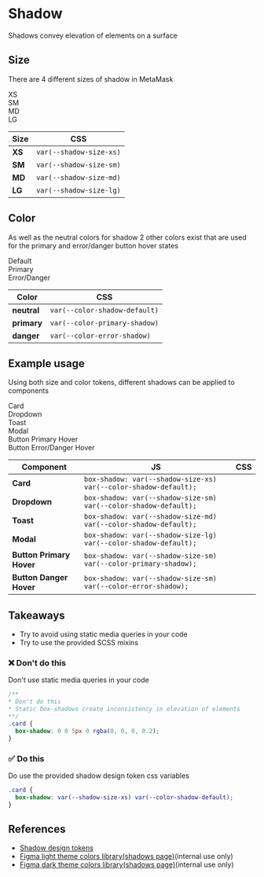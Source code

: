 
<Meta title="Foundations / Shadow" />

# Shadow

Shadows convey elevation of elements on a surface

## Size

There are 4 different sizes of shadow in MetaMask

<div
  style={{
    display: 'grid',
    gap: '32px',
    gridTemplateColumns: 'repeat(auto-fill, 200px)',
    marginTop: 16,
    marginBottom: 16,
  }}
>
  <div
    style={{
      height: 100,
      backgroundColor: 'var(--color-background-default)',
      boxShadow: 'var(--shadow-size-xs) var(--color-shadow-default',
      borderRadius: '0px',
      display: 'grid',
      alignContent: 'center',
      justifyContent: 'center',
      spanAlign: 'center',
    }}
  >
    XS
  </div>
  <div
    style={{
      height: 100,
      backgroundColor: 'var(--color-background-default)',
      boxShadow: 'var(--shadow-size-sm) var(--color-shadow-default',
      borderRadius: '0px',
      display: 'grid',
      alignContent: 'center',
      justifyContent: 'center',
      spanAlign: 'center',
    }}
  >
    SM
  </div>
  <div
    style={{
      height: 100,
      backgroundColor: 'var(--color-background-default)',
      boxShadow: 'var(--shadow-size-md) var(--color-shadow-default',
      borderRadius: '0px',
      display: 'grid',
      alignContent: 'center',
      justifyContent: 'center',
      spanAlign: 'center',
    }}
  >
    MD
  </div>
  <div
    style={{
      height: 100,
      backgroundColor: 'var(--color-background-default)',
      boxShadow: 'var(--shadow-size-lg) var(--color-shadow-default',
      borderRadius: '0px',
      display: 'grid',
      alignContent: 'center',
      justifyContent: 'center',
      spanAlign: 'center',
    }}
  >
    LG
  </div>
</div>

| Size   | CSS                     |
| ------ | ----------------------- |
| **XS** | `var(--shadow-size-xs)` |
| **SM** | `var(--shadow-size-sm)` |
| **MD** | `var(--shadow-size-md)` |
| **LG** | `var(--shadow-size-lg)` |

## Color

As well as the neutral colors for shadow 2 other colors exist that are used for the primary and error/danger button hover states

<div
  style={{
    display: 'grid',
    gap: '32px',
    gridTemplateColumns: 'repeat(auto-fill, 200px)',
    marginTop: 16,
    marginBottom: 16,
  }}
>
  <div
    style={{
      height: 100,
      backgroundColor: 'var(--color-background-default)',
      boxShadow: 'var(--shadow-size-lg) var(--color-shadow-default',
      borderRadius: '0px',
      display: 'grid',
      alignContent: 'center',
      justifyContent: 'center',
      spanAlign: 'center',
    }}
    color="default"
  >
    <span>Default</span>
  </div>
  <div
    style={{
      height: 100,
      backgroundColor: 'var(--color-primary-default)',
      boxShadow: 'var(--shadow-size-lg) var(--color-primary-shadow',
      borderRadius: '0px',
      display: 'grid',
      alignContent: 'center',
      justifyContent: 'center',
      spanAlign: 'center',
      color: 'var(--color-primary-inverse)',
    }}
  >
    <span>Primary</span>
  </div>
  <div
    style={{
      height: 100,
      backgroundColor: 'var(--color-error-default)',
      boxShadow: 'var(--shadow-size-lg) var(--color-error-shadow',
      borderRadius: '0px',
      display: 'grid',
      alignContent: 'center',
      justifyContent: 'center',
      spanAlign: 'center',
      color: 'var(--color-error-inverse)',
    }}
  >
    <span>Error/Danger</span>
  </div>
</div>

| Color       | CSS                           |
| ----------- | ----------------------------- |
| **neutral** | `var(--color-shadow-default)` |
| **primary** | `var(--color-primary-shadow)` |
| **danger**  | `var(--color-error-shadow)`   |

## Example usage

Using both size and color tokens, different shadows can be applied to components

<div>
  <div
    style={{
      display: 'grid',
      gap: '32px',
      gridTemplateColumns: 'repeat(auto-fill, 200px)',
      marginBottom: '64px',
    }}
  >
    <div
      style={{
        borderRadius: '0px',
        display: 'grid',
        alignContent: 'center',
        justifyContent: 'center',
        spanAlign: 'center',
        height: 100,
        textAlign: 'center',
        boxShadow: 'var(--shadow-size-xs) var(--color-shadow-default)',
      }}
    >
      <span>Card</span>
    </div>
    <div
      style={{
        borderRadius: '0px',
        display: 'grid',
        alignContent: 'center',
        justifyContent: 'center',
        spanAlign: 'center',
        height: 100,
        textAlign: 'center',
        boxShadow: 'var(--shadow-size-sm) var(--color-shadow-default)',
      }}
    >
      <span>Dropdown</span>
    </div>
    <div
      style={{
        borderRadius: '0px',
        display: 'grid',
        alignContent: 'center',
        justifyContent: 'center',
        spanAlign: 'center',
        height: 100,
        textAlign: 'center',
        boxShadow: 'var(--shadow-size-md) var(--color-shadow-default)',
      }}
    >
      <span>Toast</span>
    </div>
    <div
      style={{
        borderRadius: '0px',
        display: 'grid',
        alignContent: 'center',
        justifyContent: 'center',
        spanAlign: 'center',
        height: 100,
        textAlign: 'center',
        boxShadow: 'var(--shadow-size-lg) var(--color-shadow-default)',
      }}
    >
      <span>Modal</span>
    </div>
  </div>
  <div
    style={{
      display: 'grid',
      gap: '32px',
      gridTemplateColumns: 'repeat(auto-fill, 200px)',
    }}
  >
    <div
      style={{
        borderRadius: '0px',
        display: 'grid',
        alignContent: 'center',
        justifyContent: 'center',
        spanAlign: 'center',
        height: 100,
        textAlign: 'center',
        boxShadow: 'var(--component-button-primary-shadow)',
        backgroundColor: 'var(--color-primary-default)',
        color: 'var(--color-primary-inverse)',
      }}
    >
      <span>Button Primary Hover</span>
    </div>
    <div
      style={{
        borderRadius: '0px',
        display: 'grid',
        alignContent: 'center',
        justifyContent: 'center',
        spanAlign: 'center',
        height: 100,
        textAlign: 'center',
        boxShadow: 'var(--component-button-danger-shadow)',
        backgroundColor: 'var(--color-error-default)',
        color: 'var(--color-error-inverse)',
      }}
    >
      <span>Button Error/Danger Hover</span>
    </div>
  </div>
</div>

| Component                | JS                                                               | CSS |
| ------------------------ | ---------------------------------------------------------------- | --- |
| **Card**                 | `box-shadow: var(--shadow-size-xs) var(--color-shadow-default);` |
| **Dropdown**             | `box-shadow: var(--shadow-size-sm) var(--color-shadow-default);` |
| **Toast**                | `box-shadow: var(--shadow-size-md) var(--color-shadow-default);` |
| **Modal**                | `box-shadow: var(--shadow-size-lg) var(--color-shadow-default);` |
| **Button Primary Hover** | `box-shadow: var(--shadow-size-sm) var(--color-primary-shadow);` |
| **Button Danger Hover**  | `box-shadow: var(--shadow-size-sm) var(--color-error-shadow);`   |

## Takeaways

- Try to avoid using static media queries in your code
- Try to use the provided SCSS mixins

### ❌ Don't do this

Don't use static media queries in your code

```css
/**
* Don't do this
* Static box-shadows create inconsistency in elevation of elements
**/
.card {
  box-shadow: 0 0 5px 0 rgba(0, 0, 0, 0.2);
}
```

### ✅ Do this

Do use the provided shadow design token css variables

```css
.card {
  box-shadow: var(--shadow-size-xs) var(--color-shadow-default);
}
```

## References

- [Shadow design tokens](https://metamask.github.io/design-tokens/?path=/docs/shadows-shadows--shadow)
- [Figma light theme colors library(shadows page)](https://www.figma.com/file/kdFzEC7xzSNw7cXteqgzDW/%5BColor%5D-Light-Theme?node-id=753%3A719)(internal use only)
- [Figma dark theme colors library(shadows page)](https://www.figma.com/file/rLKsoqpjyoKauYnFDcBIbO/%5BColor%5D-Dark-Theme?node-id=522%3A1022)(internal use only)
